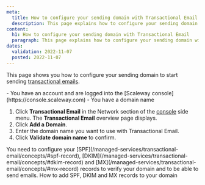 ```yaml
---
meta:
  title: How to configure your sending domain with Transactional Email
  description: This page explains how to configure your sending domain with Transactional Email
content:
  h1: How to configure your sending domain with Transactional Email
  paragraph: This page explains how to configure your sending domain with Transactional Email
dates:
  validation: 2022-11-07
  posted: 2022-11-07
---
```


This page shows you how to configure your sending domain to start sending [transactional emails](/managed-services/transactional-email/concepts/#transactional-email).

<Message type="requirement">
  - You have an account and are logged into the [Scaleway console](https://console.scaleway.com)
  - You have a domain name
</Message>

1. Click **Transactional Email** in the Network section of the [console](https://console.scaleway.com/) side menu. The **Transactional Email** overview page displays.
2. Click **Add a Domain**.
3. Enter the domain name you want to use with Transactional Email.
4. Click **Validate domain name** to confirm.

<Message type="important">
 You need to configure your [SPF](/managed-services/transactional-email/concepts/#spf-record), [DKIM](/managed-services/transactional-email/concepts/#dkim-record) and [MX](/managed-services/transactional-email/concepts/#mx-record) records to verify your domain and to be able to send emails.
</Message>

<Navigation title="See Also">
  <NextButton to="/managed-services/transactional-email/how-to/add-spf-dkim-records-to-your-domain/">How to add SPF, DKIM and MX records to your domain</NextButton>
</Navigation>